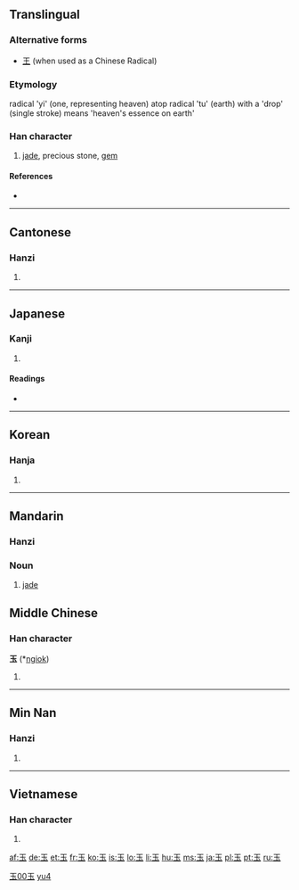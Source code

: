 {{also|王}}
==Translingual==

{{stroke order|type=animate}}

===Alternative forms===
* [[王]] (when used as a Chinese Radical)

===Etymology===
radical 'yi' (one, representing heaven) atop radical 'tu' (earth) with a 'drop' (single stroke) means 'heaven's essence on earth'

===Han character===
{{Han char|rn=96|rad=玉|as=00|sn=5|four=1010<sub>3</sub>|canj=一土戈 (MGI)}}

# [[jade]], precious stone, [[gem]]

====References====
* {{Han ref|kx=0726.040|dkj=20821|dj=1135.060|hdz=21100.010|uh=7389|ud=29577|bh=A5C9|bd=42441}}

----

==Cantonese==

===Hanzi===
{{yue-hanzi|jyut=juk6|y=yuk6}}

# {{defn|Cantonese|sort=玉00}}

----

==Japanese==

===Kanji===
{{ja-kanji|grade=1|rs=玉00}}

# {{defn|Japanese}}

====Readings====
* {{ja-readings|on=[[ぎょく]] (gyoku), [[ごく]] (goku)|kun=[[たま]] (tama)}}

----

==Korean==

===Hanja===
{{ko-hanja|hangeul=옥|eumhun=구슬|rv=ok|mr=ok|y=ok}}

# {{defn|Korean|sort=玉00}}

----

==Mandarin==
{{zh-hanzi|[[玉]][[石]]}}

===Hanzi===
{{cmn-hanzi|pin=[[yù]] ([[yu4]])|wg=yü<sup>4</sup>}}

===Noun===
{{cmn-noun|ts|pin=yù|pint=yu4|rs=玉00}}

# [[jade]]

[[Category:zh-tw:Geology|玉00玉]]
[[Category:zh-cn:Geology|yu4]]

==Middle Chinese==

===Han character===
'''玉''' (*[[ngiok]])<!--asterisk indicates that this character appears more than four times in the Tang Dynasty corpus of literature-->

# {{defn|Middle Chinese|sort=玉00}}

----
==Min Nan==

===Hanzi===
{{nan-hanzi|poj=gio̍k}}

# {{defn|Min Nan}}

----

==Vietnamese==

===Han character===
{{vi-hantu|[[ngọc]]|rs=玉00}}

# {{defn|Vietnamese|sort=玉00}}

[[af:玉]]
[[de:玉]]
[[et:玉]]
[[fr:玉]]
[[ko:玉]]
[[is:玉]]
[[lo:玉]]
[[li:玉]]
[[hu:玉]]
[[ms:玉]]
[[ja:玉]]
[[pl:玉]]
[[pt:玉]]
[[ru:玉]]